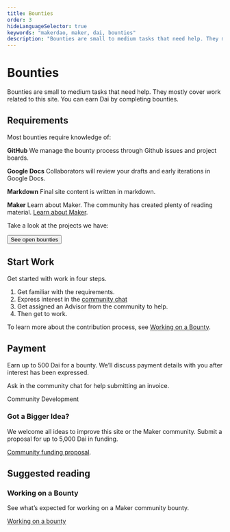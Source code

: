 ```yaml
---
title: Bounties
order: 3
hideLanguageSelector: true
keywords: "makerdao, maker, dai, bounties"
description: "Bounties are small to medium tasks that need help. They mostly cover work related to this site. You can earn Dai by completing bounties."
---
```


# Bounties

Bounties are small to medium tasks that need help. They mostly cover work related to this site. You can earn Dai by completing bounties.

## Requirements

Most bounties require knowledge of:

<Checklist>

**GitHub** We manage the bounty process through Github issues and project boards.

**Google Docs** Collaborators will review your drafts and early iterations in Google Docs.

**Markdown** Final site content is written in markdown.

**Maker** Learn about Maker. The community has created plenty of reading material. [Learn about Maker](/learn/).

</Checklist>

Take a look at the projects we have:

<Button primary outline to="https://github.com/makerdao/community/projects/2?card_filter_query=label%3A%22help+wanted%22" > See open bounties </Button>

<CTA>

## Start Work

Get started with work in four steps.

1. Get familiar with the requirements.
2. Express interest in the [community chat](https://chat.makerdao.com/channel/community-development)
3. Get assigned an Advisor from the community to help.
4. Then get to work.

To learn more about the contribution process, see [Working on a Bounty](/work_with_us/bounties/working-on-a-bounty/).

</CTA>

## Payment

Earn up to 500 Dai for a bounty. We’ll discuss payment details with you after interest has been expressed.

Ask in the community chat for help submitting an invoice.

<Link icon="rocketchat" to="https://chat.makerdao.com/channel/community-development" > Community Development </Link>

### Got a Bigger Idea?

We welcome all ideas to improve this site or the Maker community. Submit a proposal for up to 5,000 Dai in funding.

[Community funding proposal](/funding/community-projects/).

## Suggested reading

<Tout image alt>

<Box>

### Working on a Bounty

See what’s expected for working on a Maker community bounty.

[Working on a bounty](/work_with_us/bounties/working-on-a-bounty/)

</Box>

</Tout>
